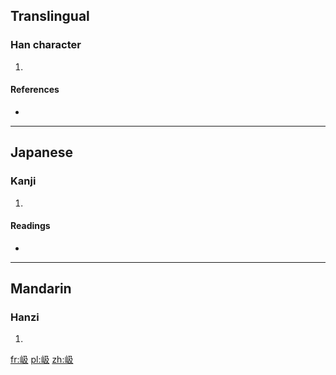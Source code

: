 ==Translingual==

===Han character===
{{Han char|rn=46|rad=山|as=04|sn=7|four=2724<sub>7</sub>|canj=山弓竹水 (UNHE), X山弓竹水 (XUNHE)}}

# {{defn|Han|sort=山04}}

====References====
* {{Han ref|kx=0308.170|dkj=07928|dj=0607.340|hdz=10764.180|uh=5C8B|ud=23691|bh=CAC3|bd=51907}}

----

==Japanese==

===Kanji===
{{ja-kanji|grade=|rs=山04}}

# {{defn|lang=ja|sort=山04}}

====Readings====
* {{ja-readings|on=[[ごう]] (gō)|kun=}}

----

==Mandarin==

===Hanzi===
{{cmn-hanzi|pin=[[è]] ([[e4]])|wg=o<sup>4</sup>}}

# {{defn|lang=cmn|sort=山04}}

[[fr:岋]]
[[pl:岋]]
[[zh:岋]]